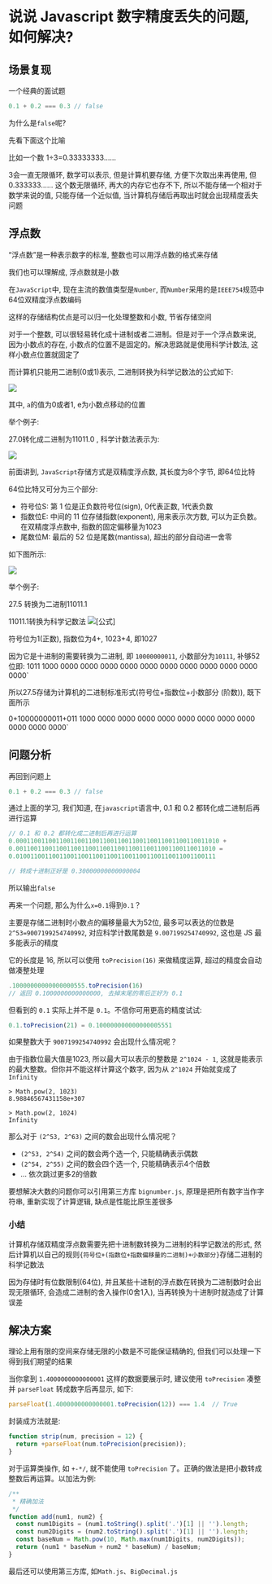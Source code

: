 # 说说 Javascript 数字精度丢失的问题, 如何解决?

## 场景复现

一个经典的面试题

```js showLineNumbers copy
0.1 + 0.2 === 0.3 // false
```
为什么是`false`呢?

先看下面这个比喻

比如一个数 1÷3=0.33333333...... 

3会一直无限循环, 数学可以表示, 但是计算机要存储, 方便下次取出来再使用, 但0.333333...... 这个数无限循环, 再大的内存它也存不下, 所以不能存储一个相对于数学来说的值, 只能存储一个近似值, 当计算机存储后再取出时就会出现精度丢失问题

## 浮点数

“浮点数”是一种表示数字的标准, 整数也可以用浮点数的格式来存储

我们也可以理解成, 浮点数就是小数

在`JavaScript`中, 现在主流的数值类型是`Number`, 而`Number`采用的是`IEEE754`规范中64位双精度浮点数编码

这样的存储结构优点是可以归一化处理整数和小数, 节省存储空间

对于一个整数, 可以很轻易转化成十进制或者二进制。但是对于一个浮点数来说, 因为小数点的存在, 小数点的位置不是固定的。解决思路就是使用科学计数法, 这样小数点位置就固定了

而计算机只能用二进制(0或1)表示, 二进制转换为科学记数法的公式如下: 

![](https://static.vue-js.com/1b4b1620-86f4-11eb-ab90-d9ae814b240d.png)

其中, `a`的值为0或者1, e为小数点移动的位置

举个例子: 

27.0转化成二进制为11011.0 , 科学计数法表示为: 

![](https://static.vue-js.com/37007090-86f4-11eb-ab90-d9ae814b240d.png)

前面讲到, `JavaScript`存储方式是双精度浮点数, 其长度为8个字节, 即64位比特

64位比特又可分为三个部分: 

- 符号位S: 第 1 位是正负数符号位(sign), 0代表正数, 1代表负数
- 指数位E: 中间的 11 位存储指数(exponent), 用来表示次方数, 可以为正负数。在双精度浮点数中, 指数的固定偏移量为1023
- 尾数位M: 最后的 52 位是尾数(mantissa), 超出的部分自动进一舍零

如下图所示: 

![](https://static.vue-js.com/430d0100-86f4-11eb-85f6-6fac77c0c9b3.png)

举个例子: 

27.5 转换为二进制11011.1

11011.1转换为科学记数法 ![[公式]](https://www.zhihu.com/equation?tex=1.10111%2A2%5E4)

符号位为1(正数), 指数位为4+, 1023+4, 即1027

因为它是十进制的需要转换为二进制, 即 `10000000011`, 小数部分为`10111`, 补够52位即:  1011 1000 0000 0000 0000 0000 0000 0000 0000 0000 0000 0000 0000`

所以27.5存储为计算机的二进制标准形式(符号位+指数位+小数部分 (阶数)), 既下面所示

0+10000000011+011 1000 0000 0000 0000 0000 0000 0000 0000 0000 0000 0000 0000`

## 问题分析

再回到问题上

```js showLineNumbers copy
0.1 + 0.2 === 0.3 // false
```

通过上面的学习, 我们知道, 在`javascript`语言中, 0.1 和 0.2 都转化成二进制后再进行运算

```js showLineNumbers copy
// 0.1 和 0.2 都转化成二进制后再进行运算
0.00011001100110011001100110011001100110011001100110011010 +
0.0011001100110011001100110011001100110011001100110011010 =
0.0100110011001100110011001100110011001100110011001100111

// 转成十进制正好是 0.30000000000000004
```

所以输出`false`

再来一个问题, 那么为什么`x=0.1`得到`0.1`？

主要是存储二进制时小数点的偏移量最大为52位, 最多可以表达的位数是`2^53=9007199254740992`, 对应科学计数尾数是 `9.007199254740992`, 这也是 JS 最多能表示的精度

它的长度是 16, 所以可以使用 `toPrecision(16)` 来做精度运算, 超过的精度会自动做凑整处理

```js showLineNumbers copy
.10000000000000000555.toPrecision(16)
// 返回 0.1000000000000000, 去掉末尾的零后正好为 0.1
```

但看到的 `0.1` 实际上并不是 `0.1`。不信你可用更高的精度试试: 

```js showLineNumbers copy
0.1.toPrecision(21) = 0.100000000000000005551
```

如果整数大于 `9007199254740992` 会出现什么情况呢？

由于指数位最大值是1023, 所以最大可以表示的整数是 `2^1024 - 1`, 这就是能表示的最大整数。但你并不能这样计算这个数字, 因为从 `2^1024` 开始就变成了 `Infinity`

```
> Math.pow(2, 1023)
8.98846567431158e+307

> Math.pow(2, 1024)
Infinity
```

那么对于 `(2^53, 2^63)` 之间的数会出现什么情况呢？

- `(2^53, 2^54)` 之间的数会两个选一个, 只能精确表示偶数
- `(2^54, 2^55)` 之间的数会四个选一个, 只能精确表示4个倍数
- ... 依次跳过更多2的倍数

要想解决大数的问题你可以引用第三方库 `bignumber.js`, 原理是把所有数字当作字符串, 重新实现了计算逻辑, 缺点是性能比原生差很多

### 小结

计算机存储双精度浮点数需要先把十进制数转换为二进制的科学记数法的形式, 然后计算机以自己的规则`{符号位+(指数位+指数偏移量的二进制)+小数部分}`存储二进制的科学记数法

因为存储时有位数限制(64位), 并且某些十进制的浮点数在转换为二进制数时会出现无限循环, 会造成二进制的舍入操作(0舍1入), 当再转换为十进制时就造成了计算误差


## 解决方案

理论上用有限的空间来存储无限的小数是不可能保证精确的, 但我们可以处理一下得到我们期望的结果

当你拿到 `1.4000000000000001` 这样的数据要展示时, 建议使用 `toPrecision` 凑整并 `parseFloat` 转成数字后再显示, 如下: 

```js showLineNumbers copy
parseFloat(1.4000000000000001.toPrecision(12)) === 1.4  // True
```

封装成方法就是: 

```js showLineNumbers copy
function strip(num, precision = 12) {
  return +parseFloat(num.toPrecision(precision));
}
```

对于运算类操作, 如 `+-*/`, 就不能使用 `toPrecision` 了。正确的做法是把小数转成整数后再运算。以加法为例: 

```js showLineNumbers copy
/**
 * 精确加法
 */
function add(num1, num2) {
  const num1Digits = (num1.toString().split('.')[1] || '').length;
  const num2Digits = (num2.toString().split('.')[1] || '').length;
  const baseNum = Math.pow(10, Math.max(num1Digits, num2Digits));
  return (num1 * baseNum + num2 * baseNum) / baseNum;
}
```

最后还可以使用第三方库, 如`Math.js`、`BigDecimal.js`

